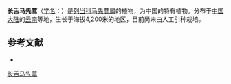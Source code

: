 {{Speciesbox
| name = 长舌马先蒿
| status = 
| status_system = 
| image =
| genus = Pedicularis
| species = dolichoglossa
| authority = Li
}}

'''长舌马先蒿'''（[[学名|学名]]：{{lang|la|''Pedicularis dolichoglossa''}}）是[[列当科|列当科]][[马先蒿属|马先蒿属]]的植物，为中国的特有植物。分布于[[中国大陆|中国大陆]]的[[云南|云南]]等地，生长于海拔4,200米的地区，目前尚未由人工引种栽培。

== 参考文献 ==
<div class="references-small">
* {{cite web| url =http://www.bioinfo.cn/db05/KmzwSpecies.php?action=view&id=21294| title =长舌马先蒿| work =《中国高等植物数据库全库》| publisher =中国科学院微生物研究所| author =昆明植物研究所| accessdate =2009-02-25| deadurl =yes| archiveurl =https://web.archive.org/web/20160305045806/http://www.bioinfo.cn/db05/KmzwSpecies.php?action=view&id=21294| archivedate =2016-03-05}}
</div>
{{Taxonbar|from=Q15231094}}

[[Category:马先蒿属|长舌马先蒿]]


{{植物小作品}}